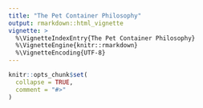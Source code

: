 ```yaml
---
title: "The Pet Container Philosophy"
output: rmarkdown::html_vignette
vignette: >
  %\VignetteIndexEntry{The Pet Container Philosophy}
  %\VignetteEngine{knitr::rmarkdown}
  %\VignetteEncoding{UTF-8}
---
```


```r
knitr::opts_chunk$set(
  collapse = TRUE,
  comment = "#>"
)
```
